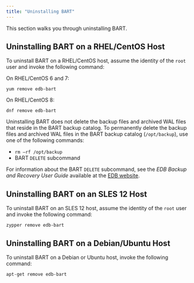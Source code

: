 ```yaml
---
title: "Uninstalling BART"
---
```


<div id="uninstallation" class="registered_link"></div>

This section walks you through uninstalling BART.

## Uninstalling BART on a RHEL/CentOS Host

To uninstall BART on a RHEL/CentOS host, assume the identity of the `root` user and invoke the following command:

On RHEL/CentOS 6 and 7:

```text
yum remove edb-bart
```

On RHEL/CentOS 8:

```text
dnf remove edb-bart
```

Uninstalling BART does not delete the backup files and archived WAL files that reside in the BART backup catalog. To permanently delete the backup files and archived WAL files in the BART backup catalog (`/opt/backup`), use one of the following commands:

-   `rm –rf /opt/backup`
-   BART `DELETE` subcommand

For information about the BART `DELETE` subcommand, see the *EDB Backup and Recovery User Guide* available at the [EDB website](https://www.enterprisedb.com/edb-docs/).

## Uninstalling BART on an SLES 12 Host

To uninstall BART on an SLES 12 host, assume the identity of the `root` user and invoke the following command:

```text
zypper remove edb-bart
```

## Uninstalling BART on a Debian/Ubuntu Host

To uninstall BART on a Debian or Ubuntu host, invoke the following command:

```text
apt-get remove edb-bart
```
